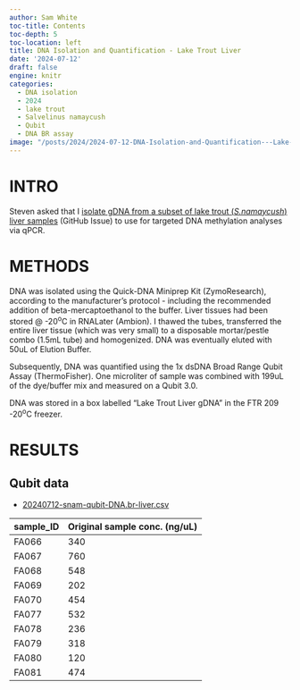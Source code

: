 ```yaml
---
author: Sam White
toc-title: Contents
toc-depth: 5
toc-location: left
title: DNA Isolation and Quantification - Lake Trout Liver
date: '2024-07-12'
draft: false
engine: knitr
categories: 
  - DNA isolation
  - 2024
  - lake trout
  - Salvelinus namaycush
  - Qubit
  - DNA BR assay
image: "/posts/2024/2024-07-12-DNA-Isolation-and-Quantification---Lake-Trout-Liver/20240712-snam-gDNA-box-01.jpg"
---
```

# INTRO

Steven asked that I [isolate gDNA from a subset of lake trout (_S.namaycush_) liver samples](https://github.com/RobertsLab/resources/issues/1929) (GitHub Issue) to use for targeted DNA methylation analyses via qPCR.

# METHODS

DNA was isolated using the Quick-DNA Miniprep Kit (ZymoResearch), according to the manufacturer's protocol - including the recommended addition of beta-mercaptoethanol to the buffer. Liver tissues had been stored @ -20<sup>o</sup>C in RNALater (Ambion). I thawed the tubes, transferred the entire liver tissue (which was very small) to a disposable mortar/pestle combo (1.5mL tube) and homogenized. DNA was eventually eluted with 50uL of Elution Buffer.

Subsequently, DNA was quantified using the 1x dsDNA Broad Range Qubit Assay (ThermoFisher). One microliter of sample was combined with 199uL of the dye/buffer mix and measured on a Qubit 3.0.

DNA was stored in a box labelled "Lake Trout Liver gDNA" in the FTR 209 -20<sup>o</sup>C freezer.


# RESULTS

## Qubit data

- [20240712-snam-qubit-DNA.br-liver.csv](./20240712-snam-qubit-DNA.br-liver.csv)


| sample_ID | Original sample conc. (ng/uL) |
|-----------|-------------------------------|
| FA066     | 340                           |
| FA067     | 760                           |
| FA068     | 548                           |
| FA069     | 202                           |
| FA070     | 454                           |
| FA077     | 532                           |
| FA078     | 236                           |
| FA079     | 318                           |
| FA080     | 120                           |
| FA081     | 474                           |